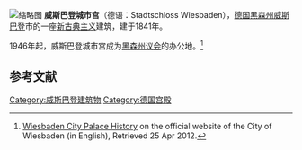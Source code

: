 [[File:Stadtschloss_Wiesbaden.jpg|缩略图]]
'''威斯巴登城市宫'''（德语：Stadtschloss Wiesbaden），[[德国|德国]][[黑森州|黑森州]][[威斯巴登|威斯巴登]]市的一座[[新古典主义|新古典主义]]建筑，建于1841年。

1946年起，威斯巴登城市宫成为[[黑森州议会|黑森州议会]]的办公地。<ref name = Palace>[http://www.wiesbaden.de/en/tourism/sightseeing/buildings/City_Palace.php Wiesbaden City Palace History] {{Wayback|url=http://www.wiesbaden.de/en/tourism/sightseeing/buildings/City_Palace.php |date=20201125134437 }} on the official website of the City of Wiesbaden (in English), Retrieved 25 Apr 2012.</ref> 

==参考文献==
{{reflist}}

[[Category:威斯巴登建筑物|Category:威斯巴登建筑物]]
[[Category:德国宫殿|Category:德国宫殿]]